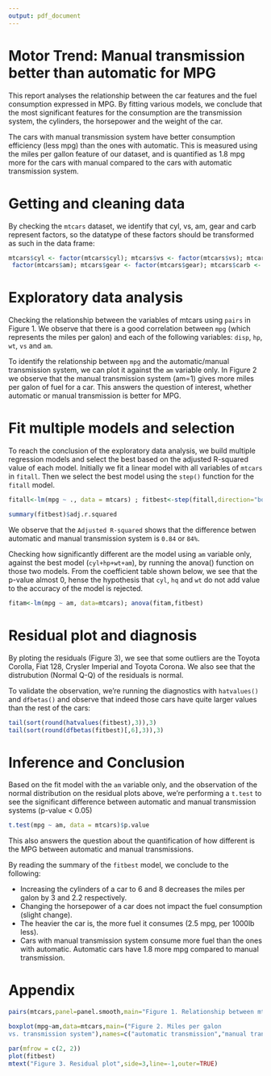 ```yaml
---
output: pdf_document
---
```

Motor Trend: Manual transmission better than automatic for MPG
======================================================
This report analyses the relationship between the car features and the fuel consumption expressed in MPG. By fitting various models, we conclude that the most significant features for the consumption are the transmission system, the cylinders, the horsepower and the weight of the car.

The cars with manual transmission system have better consumption efficiency (less mpg) than the ones with automatic. This is measured using the miles per gallon feature of our dataset, and is quantified as 1.8 mpg more for the cars with manual compared to the cars with automatic transmission system.

Getting and cleaning data
=========================
By checking the `mtcars` dataset, we identify that cyl, vs, am, gear and carb represent factors, so the datatype of these factors should be transformed as such in the data frame:
```r
mtcars$cyl <- factor(mtcars$cyl); mtcars$vs <- factor(mtcars$vs); mtcars$am <-
 factor(mtcars$am); mtcars$gear <- factor(mtcars$gear); mtcars$carb <- factor(mtcars$carb)
```

Exploratory data analysis
=========================
Checking the relationship between the variables of mtcars using `pairs` in Figure 1. We observe that there is a good correlation between `mpg` (which represents the miles per galon) and each of the following variables: `disp`, `hp`, `wt`, `vs` and `am`.

To identify the relationship between `mpg` and the automatic/manual transmission system, we can plot it against the `am` variable only. In Figure 2 we observe that the manual transmission system (am=1) gives more miles per galon of fuel for a car. This answers the question of interest, whether automatic or manual transmission is better for MPG.

Fit multiple models and selection
=================================
To reach the conclusion of the exploratory data analysis, we build multiple regression models and select the best based on the adjusted R-squared value of each model. Initially we fit a linear model with all variables of `mtcars` in `fitall`. Then we select the best model using the `step()` function for the `fitall` model.

```r
fitall<-lm(mpg ~ ., data = mtcars) ; fitbest<-step(fitall,direction="both")
```
```r
summary(fitbest)$adj.r.squared
```

We observe that the `Adjusted R-squared` shows that the difference betwen automatic and manual transmission system is `0.84` or `84%`.

Checking how significantly different are the model using `am` variable only, against the best model (`cyl+hp+wt+am`), by running the anova() function on those two models. From the coefficient table shown below, we see that the p-value almost 0, hense the hypothesis that `cyl`, `hq` and `wt` do not add value to the accuracy of the model is rejected.

```r
fitam<-lm(mpg ~ am, data=mtcars); anova(fitam,fitbest)
```

Residual plot and diagnosis
===========================
By ploting the residuals (Figure 3), we see that some outliers are the Toyota Corolla, Fiat 128, Crysler Imperial and Toyota Corona. We also see that the distrubution (Normal Q-Q) of the residuals is normal.

To validate the observation, we're running the diagnostics with `hatvalues()` and `dfbetas()` and observe that indeed those cars have quite larger values than the rest of the cars:

```r
tail(sort(round(hatvalues(fitbest),3)),3)
tail(sort(round(dfbetas(fitbest)[,6],3)),3)
```

Inference and Conclusion
========================
Based on the fit model with the `am` variable only, and the observation of the normal distribution on the residual plots above, we're performing a `t.test` to see the significant difference between automatic and manual transmission systems (p-value < 0.05)
```r
t.test(mpg ~ am, data = mtcars)$p.value
```

This also answers the question about the quantification of how different is the MPG between automatic and manual transmissions.

By reading the summary of the `fitbest` model, we conclude to the following:

* Increasing the cylinders of a car to 6 and 8 decreases the miles per galon by 3 and 2.2 respectively.
* Changing the horsepower of a car does not impact the fuel consumption (slight change).
* The heavier the car is, the more fuel it consumes (2.5 mpg, per 1000lb less).
* Cars with manual transmission system consume more fuel than the ones with automatic. Automatic cars have 1.8 more mpg compared to manual transmission.

Appendix
========

```r
pairs(mtcars,panel=panel.smooth,main="Figure 1. Relationship between mtcars variables")
```


```r
boxplot(mpg~am,data=mtcars,main=("Figure 2. Miles per galon
vs. transmission system"),names=c("automatic transmission","manual transmission"))
```

```r
par(mfrow = c(2, 2))
plot(fitbest)
mtext("Figure 3. Residual plot",side=3,line=-1,outer=TRUE)
```